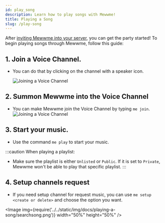 ```yaml
---
id: play_song
description: Learn how to play songs with Mewwme!
title: Playing a Song
slug: /play-song
---
```



After [inviting Mewwme into your server](/adding-mewwme), you can get the party started! To begin playing songs through Mewwme, follow this guide:

## 1. Join a Voice Channel.

- You can do that by clicking on the channel with a speaker icon.

  ![Joining a Voice Channel](/img/connect.gif)

## 2. Summon Mewwme into the Voice Channel

- You can make Mewwme join the Voice Channel by typing `me join`.
  ![Joining a Voice Channel](/img/join.gif)

## 3. Start your music.

- Use the command `me play` to start your music.


:::caution When playing a playlist:

- Make sure the playlist is either `Unlisted` or `Public`. If it is set to `Private`, Mewwme won't be able to play that specific playlist.
:::

## 4. Setup channels request

- If you need setup channel for request music, you can use `me setup <create or delete>` and choose the option you want.

<Image img={require('../../static/img/docs/playing-a-song/searchsong.png')} width="50%" height="50%" />


